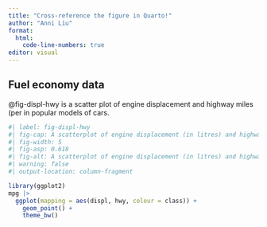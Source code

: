 ```yaml
---
title: "Cross-reference the figure in Quarto!"
author: "Anni Liu"
format:
  html:
    code-line-numbers: true
editor: visual
---
```


## Fuel economy data

@fig-displ-hwy is a scatter plot of engine displacement and highway miles (per in popular models of cars.

```r
#| label: fig-displ-hwy
#| fig-cap: A scatterplot of engine displacement (in litres) and highway miles (per gallon).
#| fig-width: 5
#| fig-asp: 0.618
#| fig-alt: A scatterplot of engine displacement (in litres) and highway miles (per gallon).
#| warning: false
#| output-location: column-fragment

library(ggplot2)
mpg |> 
  ggplot(mapping = aes(displ, hwy, colour = class)) + 
    geom_point() + 
    theme_bw()
```
